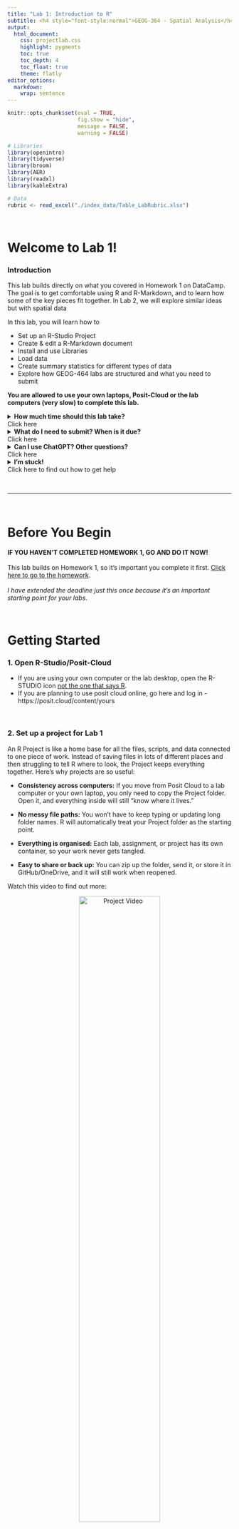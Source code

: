 ```yaml
---
title: "Lab 1: Introduction to R"
subtitle: <h4 style="font-style:normal">GEOG-364 - Spatial Analysis</h4>
output: 
  html_document:
    css: projectlab.css
    highlight: pygments
    toc: true
    toc_depth: 4
    toc_float: true
    theme: flatly
editor_options: 
  markdown: 
    wrap: sentence
---
```



```r
knitr::opts_chunk$set(eval = TRUE, 
                      fig.show = "hide", 
                      message = FALSE, 
                      warning = FALSE)

# Libraries
library(openintro)
library(tidyverse)
library(broom)
library(AER)
library(readxl)
library(kableExtra)

# Data
rubric <- read_excel("./index_data/Table_LabRubric.xlsx")
```


\

# Welcome to Lab 1! {#Lab1 .unnumbered}


### Introduction

This lab builds directly on what you covered in Homework 1 on DataCamp. The goal is to get comfortable using R and R-Markdown, and to learn how some of the key pieces fit together. In Lab 2, we will explore similar ideas but with spatial data

In this lab, you will learn how to 

 - Set up an R-Studio Project
 - Create & edit a R-Markdown document
 - Install and use Libraries
 - Load data
 - Create summary statistics for different types of data
 - Explore how GEOG-464 labs are structured and what you need to submit

**You are allowed to use your own laptops, Posit-Cloud or the lab computers (very slow) to complete this lab.**

<details>
<summary> **How much time should this lab take?** <br>Click here </summary>
<div class="details-body">
<p>This is a **one-week lab**. You’ll likely finish most of it during your lab session, with about 4 additional hours of work at home. So you can expect it to take around **6 hours total**. <br><br> **If it’s taking much longer than that, please reach out!** Don’t struggle in silence. </p>
</div>
</details>

<details>
<summary>**What do I need to submit? When is it due?**<br> Click here</summary>
<div class="details-body">
<p>Submission instructions and a checklist-style grading rubric are included at the end of this lab. </p>
<p>Your deadline depends on which lab section you're in::</p>
<ul>
<li>**Tuesday Lab:** due Wednesday, Sept 10 @ 11:59PM </li>
<li>**Thursday Lab:** due Friday, Sept 12 @ 11:59PM</li>
<li>**Friday Lab:** due Saturday, Sept 13 @ 11:59PM</li>
</ul>
<p>IIf something comes up and you’re running late, don’t panic — <a href="https://psu-spatial.github.io/Geog364-2025/FAQ.html"><strong>click this link for the late policy</strong></a>.</p>
</div>
</details>

<details>
<summary> **Can I use ChatGPT? Other questions?** <br> Click here </summary>
<div class="details-body">
<p>Please read the [**the lab FAQ**](https://psu-spatial.github.io/Geog364-2025/FAQ.html) for guidance on using tools like ChatGPT and answers to common questions. We will also be talking about ChatGPT in the next week or so.
</p>
</div>
</details>


<details class="help">
<summary><strong>I'm stuck!</strong><br>Click here to find out how to get help</summary>
<div class="details-body">
<p>If you get stuck, here’s how to find help:</p>

<p><strong>DURING LABS</strong></p>
<ul>
<li>Kiely (and often Dr G) will be available during your lab session. This is the fastest way to get help.</li>
</ul>

<p><strong>DURING OFFICE HOURS</strong></p>
<ul>
<li>Dr G holds weekly office hours and genuinely enjoys helping with R — especially if you’re feeling stuck, frustrated, or overwhelmed.</li>
</ul>

<p><strong>PIAZZA DISCUSSION BOARD</strong></p>
<ul>
<li>The <a href="https://psu.instructure.com/courses/2396422/external_tools/252951"><strong>Class Piazza discussion board</strong></a> is open 24/7. Kiely will explain how it works and will check it at least once a day.</li>
</ul>

<p><strong>LAST RESORT (IF NO REPLY ON PIAZZA)</strong></p>
<ul>
<li>If you’ve posted on Piazza and don’t get a reply within 24 hours, you can send a <strong>Canvas message</strong> to Kiely or Dr G. Or reach out anytime if you feel completely lost. Replies usually take about 24 hours (see the <a href="https://psu-spatial.github.io/Geog364-2025/FAQ.html"><strong>late policy</strong></a> if you’re near a deadline).</li>
</ul>
</div>
</details>

\

------------------------------------------------------------------------

\


# Before You Begin

::: {#boxgreen}

**IF YOU HAVEN'T COMPLETED HOMEWORK 1, GO AND DO IT NOW!** <br><br> This lab builds on Homework 1, so it's important you complete it first. [Click here to go to the homework](https://psu.instructure.com/courses/2396422/assignments/17466225). <br><br>  *I have extended the deadline just this once because it's an important starting point for your labs*.  

::: 

\

# Getting Started

### 1. Open R-Studio/Posit-Cloud

 - If you are using your own computer or the lab desktop, open the R-STUDIO icon [not the one that says R](https://psu-spatial.github.io/Stat462-2025/index_images/pg_Tut2_startup_fig1.png).
 - If you are planning to use posit cloud online, go here and log in - https://posit.cloud/content/yours

\

### 2. Set up a project for Lab 1

An R Project is like a home base for all the files, scripts, and data connected to one piece of work. Instead of saving files in lots of different places and then struggling to tell R where to look, the Project keeps everything together. Here's why projects are so useful:

 - **Consistency across computers:** If you move from Posit Cloud to a lab computer or your own laptop, you only need to copy the Project folder. Open it, and everything inside will still “know where it lives.”

 - **No messy file paths:** You won’t have to keep typing or updating long folder names. R will automatically treat your Project folder as the starting point.

 - **Everything is organised:** Each lab, assignment, or project has its own container, so your work never gets tangled.

 - **Easy to share or back up:** You can zip up the folder, send it, or store it in GitHub/OneDrive, and it will still work when reopened.
 
 Watch this video to find out more:

<p align="center">
  <a href="https://www.linkedin.com/learning/learning-the-r-tidyverse/why-should-you-use-projects-in-rstudio?u=76811570">
    <img src="index_images/im_T1_ProjectVideo.png" alt="Project Video" width="60%">
  </a>
</p>

\

1.  You need to create a new project for every single lab! <br> **Today, use these instructions to create a project for Lab 1:** <br><br> If you are using your own computer or a lab computer, click here [Tutorial: R-Studio Desktop](https://psu-spatial.github.io/Stat462-2025/CH2_EACHLAB.html#11_Projects_using_R-Studio_Desktop) <br> If you are using posit cloud online (the website), click here [Tutorial: Posit Cloud online](https://psu-spatial.github.io/Stat462-2025/CH2_EACHLAB.html#12_Projects_using_Posit_Cloud) <br><br>

\

### 3. Global settings

Before you start using RStudio, it helps to adjust a few settings to make your lives easier. 

2.  Click here [Tutorial: Global settings](https://psu-spatial.github.io/Stat462-2023/in_S462_Tutorial01WhatisR.html#changing-global-settings) and follow the instructions to change your global settings & appearance.


\

### 4. R-Markdown & your lab script

You are going to write up your labs as R-Markdown files (ones ending in .Rmd). These can include both code and text - and they are easy to turn into websites, pdf documents, presentations and many other things.

3.  First, learn more about R-Markdown.<br><br> a) Go to https://rmarkdown.rstudio.com/index.html and take a look around at what R-Markdown is and what it can do <br> b) Go to the [R-Markdown Tutorial](https://psu-spatial.github.io/Stat462-2025/CH2_EACHLAB.html#31_Introduction) and read the introduction & R-Markdown structure. <br><br>

YOU SHOULD BE RUNNING YOUR PROJECT AT THIS POINT. MAKE SURE IT SAYS LAB-1 AT THE TOP OF YOUR SCREEN.

4. For this lab, you are going to use a pre-existing R-Markdown file, where I have put in some simple questions for you to answer.<br><br> [Click here to download the file into your project folder](https://psu.instructure.com/courses/2396422/files/181048476/download?download_frd=1).  If this link doesn't work, then go to Canvas Lab 1 and you can download the .Rmd file from there. 

::: {#boxteal}

**IF YOU ARE ON POSIT-CLOUD**, first download it to your computer/desktop. THEN follow these instructions to upload it into your Lab 1 workspace:  https://docs.posit.co/cloud/guide/data/

::: 

------------------------------------------------------------------------

# Complete the lab script

5. **Rename the file** <br><br>   "GEOG364_Lab1_AddYourEmailID.Rmd" should now be in your Lab 1 project folder (either on your computer or on posit-cloud).  <br><br>
In R-Studio, look at the Files Tab to the next to Projects/Help in one quadrant. If you are running your Lab 1 you should be able to see it. Click the tick-box next to it and click the Rename button. Change AddYourEmailID to your PSU email ID e.g. mine is hlg5155. 
 
 
6. **Open the file & follow the instructions!**.  Come back here at the end.

------------------------------------------------------------------------

# Above and Beyond

**Reminder: An A is 94%. You can skip this section and still earn an A.**

At the very end of your lab script there is a section called “Show me something new.” This is a space for you to explore and show off something beyond the required questions. 

#### How it is marked:

 - 2/4 points for any genuine attempt at something new.

 - 4/4 points if what you try is especially creative or well explained in your own words
 
 **Important:** You must explain in your own words what you did and why, not just paste in code or screenshots.


#### Why this matters:

The idea is simple: R and RStudio can do much more than what fits in a single lab. If you find the lab easy, this gives you a way to stretch yourself (100% is hard to get!).
Equally, if you struggled with an earlier section, this is a chance to earn back some points.

So this section is a chance for you to:

 - Try out something that caught your interest, even if it wasn’t in the instructions.
 - Go a step further on a question you already answered.
 - Experiment with features, packages, or commands we haven’t covered yet.
 - Be curious!  Discover new features I don't know about!

#### Examples of “something new”:

 - Install a custom RStudio theme (see RStudio Themes) and include a screenshot.
 - Create an extra plot of a variable from the starwars dataset and interpret it in one or two sentences. (check out plotly)
 - Install and try something from a fun package that you find
 - Try a command you found online (e.g. how to sort rows, or calculate an average for one column, or many others) and explain what it does.

#### Can I use ChatGPT?

Please don't just copy/paste ChatGPT code. The whole point of this is to stretch your knowledge of R in a low-stakes way. You can use it in the same way you would talk to a friend e.g. to bounce ideas off or help you fix something that isn't working. But know that I will value something smaller that's clearly yours and explained in your own words, over something very fancy that you copy/pasted from AI.

------------------------------------------------------------------------

# Submitting your Lab


Remember to save your work throughout and to spell check! (next to the
save button). Now, press the knit button one final time.

You will be submitting TWO FILES. Your RmD file and the html website you made. Keep reading for how to find them.

![](index_images/im_T1_WhatToSubmit.png)

<details>
<summary>**Click here if you're using R-Desktop**</summary>
<div class="details-body">
<p>Press knit. If you have not made any mistakes in the code then R should create a
html file in your lab 1 folder which includes your answers.</p>

<ul>
<li>If you look at your lab 1 folder on your computer, you should see the .Rmd and .html file in there — complete with a very recent time-stamp (see the figure above).</li>
<li>Double click on the .html file. This will open it in your web browser. CHECK THAT THIS IS WHAT YOU WANT TO SUBMIT.</li>
<li>Finally, go to Canvas and submit BOTH your .html and your .Rmd file in the <a href="https://psu.instructure.com/courses/2396422/assignments/17585708"><strong>Lab 1 Assignment</strong></a>.</li>
</ul>
</div>
</details>


<details>
<summary>**Click here if you're using Posit-Cloud**</summary>
<div class="details-body">
<p>Look at the Files tab (next to Projects/Help in one quadrant). You will see a list of files: one with the file type .Rmd (your code) and one with .html (the website you made when you pressed knit). Look at the red circle in the pic below.</p>

![](index_images/im_T1_PositDownload.png)

<ul>
<li>Click the check-box to the left of the .Rmd file.</li>
<li>Look just above at the Files quadrant settings menu. Click the blue “more” cogwheel icon (see diagram). You might need to make RStudio full screen to see it — it cuts off if the window is too small.</li>
<li>Double click on the .html file. This will open it in your web browser. CHECK THAT THIS IS WHAT YOU WANT TO SUBMIT.</li>
<li>Click Export. This will download the file.</li>
<li>REPEAT FOR THE HTML FILE (you can do them together but it exports as a zip).</li>
<li>Finally, go to Canvas and submit BOTH your .html and your .Rmd file in the <a href="https://psu.instructure.com/courses/2396422/assignments/17585708"><strong>Lab 1 Assignment</strong></a>.</li>
</ul>
</div>
</details>

    
<br>

# Grading rubric

## Overall rubric

Overall, here is what your lab should correspond to:

```r
knitr::kable(rubric) %>%   
  kable_classic_2() %>%
  kable_styling(bootstrap_options = c("striped", "hover", "responsive"))

```

And..
finished!

